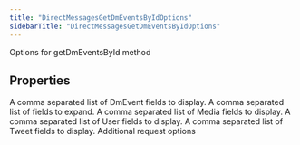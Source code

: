 ```yaml
---
title: "DirectMessagesGetDmEventsByIdOptions"
sidebarTitle: "DirectMessagesGetDmEventsByIdOptions"
---
```


Options for getDmEventsById method

## Properties

<ParamField name="dmEventfields" type="string[]">
A comma separated list of DmEvent fields to display.
</ParamField>





<ParamField name="expansions" type="string[]">
A comma separated list of fields to expand.
</ParamField>





<ParamField name="mediafields" type="string[]">
A comma separated list of Media fields to display.
</ParamField>





<ParamField name="userfields" type="string[]">
A comma separated list of User fields to display.
</ParamField>





<ParamField name="tweetfields" type="string[]">
A comma separated list of Tweet fields to display.
</ParamField>





<ParamField name="requestOptions" type="[RequestOptions](/xdks/typescript/reference/interfaces/RequestOptions)">
Additional request options
</ParamField>



